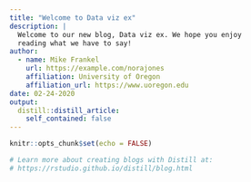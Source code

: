 ```yaml
---
title: "Welcome to Data viz ex"
description: |
  Welcome to our new blog, Data viz ex. We hope you enjoy 
  reading what we have to say!
author:
  - name: Mike Frankel 
    url: https://example.com/norajones
    affiliation: University of Oregon
    affiliation_url: https://www.uoregon.edu
date: 02-24-2020
output:
  distill::distill_article:
    self_contained: false
---
```


```r
knitr::opts_chunk$set(echo = FALSE)

# Learn more about creating blogs with Distill at:
# https://rstudio.github.io/distill/blog.html

```



